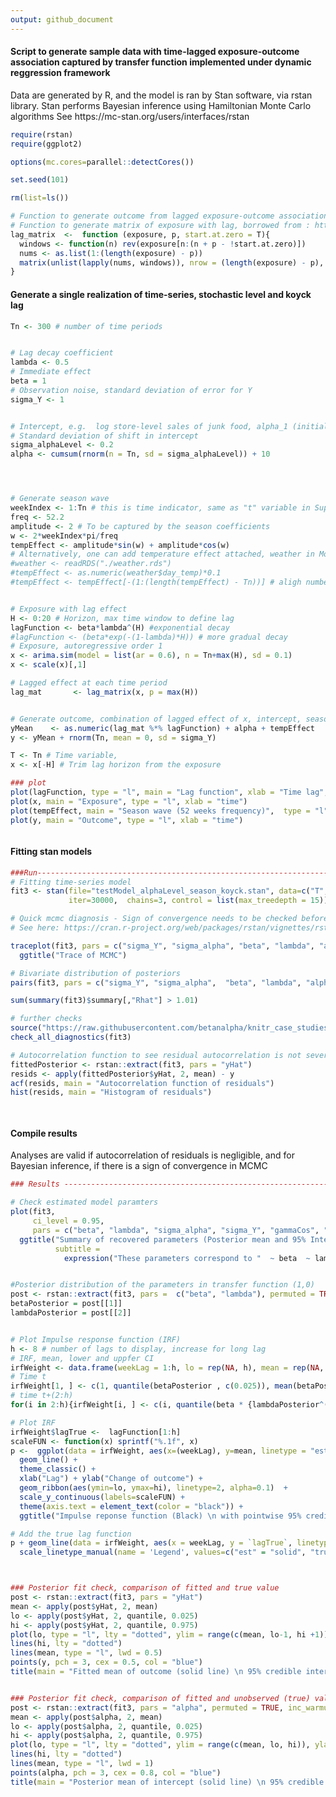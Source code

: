 ```yaml
---
output: github_document
---
```



#### Script to generate sample data with time-lagged exposure-outcome association captured by transfer function implemented under dynamic reggression framework 
 Data are generated by R, and the model is ran by Stan software, via rstan library. 
 Stan performs Bayesian inference using Hamiltonian Monte Carlo algorithms
 See https://mc-stan.org/users/interfaces/rstan





```r
require(rstan)
require(ggplot2)

options(mc.cores=parallel::detectCores())

set.seed(101)

rm(list=ls())

# Function to generate outcome from lagged exposure-outcome association
# Function to generate matrix of exposure with lag, borrowed from : https://github.com/alastairrushworth/badlm/blob/master/R/lag_matrix.R
lag_matrix  <-  function (exposure, p, start.at.zero = T){
  windows <- function(n) rev(exposure[n:(n + p - !start.at.zero)])
  nums <- as.list(1:(length(exposure) - p))
  matrix(unlist(lapply(nums, windows)), nrow = (length(exposure) - p), ncol = p + start.at.zero, byrow = TRUE)
}

```


#### Generate a single realization of time-series, stochastic level and koyck lag

```r

Tn <- 300 # number of time periods 


# Lag decay coefficient 
lambda <- 0.5
# Immediate effect 
beta = 1
# Observation noise, standard deviation of error for Y
sigma_Y <- 1


# Intercept, e.g.  log store-level sales of junk food, alpha_1 (initial value) is log(10)
# Standard deviation of shift in intercept 
sigma_alphaLevel <- 0.2
alpha <- cumsum(rnorm(n = Tn, sd = sigma_alphaLevel)) + 10




# Generate season wave 
weekIndex <- 1:Tn # this is time indicator, same as "t" variable in Supplemetary description of the model 
freq <- 52.2
amplitude <- 2 # To be captured by the season coefficients
w <- 2*weekIndex*pi/freq 
tempEffect <- amplitude*sin(w) + amplitude*cos(w)
# Alternatively, one can add temperature effect attached, weather in Montreal Canada between 2008 and 2013
#weather <- readRDS("./weather.rds")
#tempEffect <- as.numeric(weather$day_temp)*0.1
#tempEffect <- tempEffect[-(1:(length(tempEffect) - Tn))] # aligh number of time points 


# Exposure with lag effect 
H <- 0:20 # Horizon, max time window to define lag  
lagFunction <- beta*lambda^(H) #exponential decay 
#lagFunction <- (beta*exp(-(1-lambda)*H)) # more gradual decay
# Exposure, autoregressive order 1 
x <- arima.sim(model = list(ar = 0.6), n = Tn+max(H), sd = 0.1)
x <- scale(x)[,1]

# Lagged effect at each time period
lag_mat       <- lag_matrix(x, p = max(H))


# Generate outcome, combination of lagged effect of x, intercept, season and noise 
yMean    <- as.numeric(lag_mat %*% lagFunction) + alpha + tempEffect 
y <- yMean + rnorm(Tn, mean = 0, sd = sigma_Y)

T <- Tn # Time variable, 
x <- x[-H] # Trim lag horizon from the exposure 

### plot 
plot(lagFunction, type = "l", main = "Lag function", xlab = "Time lag", ylab = "Association")
plot(x, main = "Exposure", type = "l", xlab = "time")
plot(tempEffect, main = "Season wave (52 weeks frequency)",  type = "l", xlab = "time")
plot(y, main = "Outcome", type = "l", xlab = "time")



```


#### Fitting stan models

```r

###Run-------------------------------------------------------------------------
# Fitting time-series model
fit3 <- stan(file="testModel_alphaLevel_season_koyck.stan", data=c("T","y","x", "weekIndex"), 
             iter=30000,  chains=3, control = list(max_treedepth = 15))

# Quick mcmc diagnosis - Sign of convergence needs to be checked before interpretation of results  
# See here: https://cran.r-project.org/web/packages/rstan/vignettes/rstan.html

traceplot(fit3, pars = c("sigma_Y", "sigma_alpha", "beta", "lambda", "alpha[2]", "alpha[200]", "alpha[300]")) + 
  ggtitle("Trace of MCMC")

# Bivariate distribution of posteriors 
pairs(fit3, pars = c("sigma_Y", "sigma_alpha",  "beta", "lambda", "alpha[2]", "alpha[200]", "alpha[300]"))

sum(summary(fit3)$summary[,"Rhat"] > 1.01)

# further checks 
source("https://raw.githubusercontent.com/betanalpha/knitr_case_studies/master/stan_intro/stan_utility.R")
check_all_diagnostics(fit3)

# Autocorrelation function to see residual autocorrelation is not severe 
fittedPosterior <- rstan::extract(fit3, pars = "yHat")
resids <- apply(fittedPosterior$yHat, 2, mean) - y
acf(resids, main = "Autocorrelation function of residuals")
hist(resids, main = "Histogram of residuals")

 

```



#### Compile results 
Analyses are valid if autocorrelation of residuals is negligible, and for Bayesian inference, if there is a sign of convergence in MCMC

```r

### Results --------------------------------------------------------------------

# Check estimated model paramters 
plot(fit3, 
     ci_level = 0.95,
     pars = c("beta", "lambda", "sigma_alpha", "sigma_Y", "gammaCos", "gammaSin")) + 
  ggtitle("Summary of recovered parameters (Posterior mean and 95% Interval)", 
          subtitle = 
            expression("These parameters correspond to "  ~ beta  ~ lambda  ~ sigma[alpha]  ~ sigma[epsilon]  ~ gamma[cos] ~ gamma[sin]   ~ "in Supplementary appendix"))


#Posterior distribution of the parameters in transfer function (1,0)  
post <- rstan::extract(fit3, pars =  c("beta", "lambda"), permuted = TRUE, inc_warmup = FALSE)
betaPosterior = post[[1]]
lambdaPosterior = post[[2]]


# Plot Impulse response function (IRF)
h <- 8 # number of lags to display, increase for long lag 
# IRF, mean, lower and uppfer CI 
irfWeight <- data.frame(weekLag = 1:h, lo = rep(NA, h), mean = rep(NA, h),  hi = rep(NA, h))
# Time t
irfWeight[1, ] <- c(1, quantile(betaPosterior , c(0.025)), mean(betaPosterior), quantile(betaPosterior , c(0.975)))
# time t+(2:h)
for(i in 2:h){irfWeight[i, ] <- c(i, quantile(beta * {lambdaPosterior^(i-1)}, c(0.025, 0.5,0.975)))} 

# Plot IRF
irfWeight$lagTrue <-  lagFunction[1:h] 
scaleFUN <- function(x) sprintf("%.1f", x)
p <-  ggplot(data = irfWeight, aes(x=(weekLag), y=mean, linetype = "est")) + 
  geom_line() + 
  theme_classic() +
  xlab("Lag") + ylab("Change of outcome") + 
  geom_ribbon(aes(ymin=lo, ymax=hi), linetype=2, alpha=0.1)  + 
  scale_y_continuous(labels=scaleFUN) + 
  theme(axis.text = element_text(color = "black")) + 
  ggtitle("Impulse reponse function (Black) \n with pointwise 95% credible range (grey band). \n compared to true lag function (red dotted line)")

# Add the true lag function 
p + geom_line(data = irfWeight, aes(x = weekLag, y = `lagTrue`, linetype="true"), ) + 
  scale_linetype_manual(name = 'Legend', values=c("est" = "solid", "true" = "dashed"), labels = c('Estimated','True'))



### Posterior fit check, comparison of fitted and true value 
post <- rstan::extract(fit3, pars = "yHat")
mean <- apply(post$yHat, 2, mean)
lo <- apply(post$yHat, 2, quantile, 0.025)
hi <- apply(post$yHat, 2, quantile, 0.975)
plot(lo, type = "l", lty = "dotted", ylim = range(c(mean, lo-1, hi +1)), ylab = expression(Y[t]), xlab = "Time")
lines(hi, lty = "dotted")
lines(mean, type = "l", lwd = 0.5)
points(y, pch = 3, cex = 0.5, col = "blue")
title(main = "Fitted mean of outcome (solid line) \n 95% credible interval (dotted line) \n  Simulated outcome (cross)")


### Posterior fit check, comparison of fitted and unobserved (true) value of intercept 
post <- rstan::extract(fit3, pars = "alpha", permuted = TRUE, inc_warmup = FALSE)
mean <- apply(post$alpha, 2, mean)
lo <- apply(post$alpha, 2, quantile, 0.025)
hi <- apply(post$alpha, 2, quantile, 0.975)
plot(lo, type = "l", lty = "dotted", ylim = range(c(mean, lo, hi)), ylab = expression(alpha[t]), xlab = "Time")
lines(hi, lty = "dotted")
lines(mean, type = "l", lwd = 1)
points(alpha, pch = 3, cex = 0.8, col = "blue")
title(main = "Posterior mean of intercept (solid line) \n 95% credible interval (dotted line) \n  True intercept (cross)")





```

